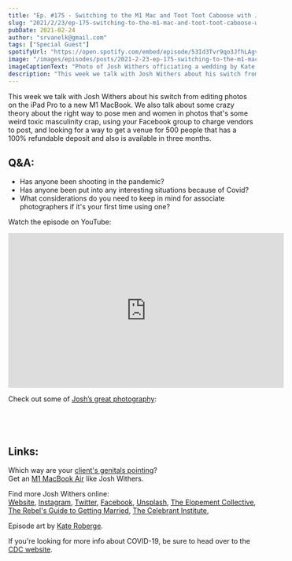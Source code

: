 ```yaml
---
title: "Ep. #175 - Switching to the M1 Mac and Toot Toot Caboose with Josh Withers"
slug: "2021/2/23/ep-175-switching-to-the-m1-mac-and-toot-toot-caboose-with-josh-withers"
pubDate: 2021-02-24
author: "srvanelk@gmail.com"
tags: ["Special Guest"]
spotifyUrl: "https://open.spotify.com/embed/episode/53Id3Tvr9qo3JfhLAgvFX0?utm_source=generator"
image: "/images/episodes/posts/2021-2-23-ep-175-switching-to-the-m1-mac-and-toot-toot-caboose-with-josh-withers/KRP_Annaleise_Jarrod-69.webp"
imageCaptionText: "Photo of Josh Withers officiating a wedding by Kate Roberge. (links below)"
description: "This week we talk with Josh Withers about his switch from editing photos on the iPad Pro to a new M1 MacBook. We also talk about some crazy theory about the right way to pose men and women in photos that's some weird toxic masculinity crap, using your Facebook group to charge vendors to post, and looking for a way to get a venue for 500 people that has a 100% refundable deposit and also is available in three months."
---
```


This week we talk with Josh Withers about his switch from editing photos on the iPad Pro to a new M1 MacBook. We also talk about some crazy theory about the right way to pose men and women in photos that's some weird toxic masculinity crap, using your Facebook group to charge vendors to post, and looking for a way to get a venue for 500 people that has a 100% refundable deposit and also is available in three months.

## Q&A:
- Has anyone been shooting in the pandemic?
- Has anyone been put into any interesting situations because of Covid?
- What considerations do you need to keep in mind for associate photographers if it's your first time using one?

Watch the episode on YouTube:
<iframe width="560" height="315" src="https://www.youtube.com/embed/AIc3Mz9ZGi8?si=m2qWjdopiLMiCJqe" title="YouTube video player" frameborder="0" allow="accelerometer; autoplay; clipboard-write; encrypted-media; gyroscope; picture-in-picture; web-share" referrerpolicy="strict-origin-when-cross-origin" allowfullscreen></iframe>

Check out some of [Josh’s great photography](https://ahoyjosh.com/collection/):

<figure>
  <img src="/images/episodes/posts/2021-2-23-ep-175-switching-to-the-m1-mac-and-toot-toot-caboose-with-josh-withers/josh-withers-aWW8ZGsfNc4-unsplash.webp" alt="" />
</figure>
<figure>
  <img src="/images/episodes/posts/2021-2-23-ep-175-switching-to-the-m1-mac-and-toot-toot-caboose-with-josh-withers/josh-withers-KPQt4OHon5U-unsplash.webp" alt="" />
</figure>
<figure>
  <img src="/images/episodes/posts/2021-2-23-ep-175-switching-to-the-m1-mac-and-toot-toot-caboose-with-josh-withers/josh-withers-rTf7VjifEJc-unsplash.webp" alt="" />
</figure>
<figure>
  <img src="/images/episodes/posts/2021-2-23-ep-175-switching-to-the-m1-mac-and-toot-toot-caboose-with-josh-withers/josh-withers-ZIGKmUQq19I-unsplash.webp" alt="" />
</figure>

## Links:  
Which way are your [client's genitals pointing](https://www.dailydot.com/unclick/green-lines-crotch-pointing-rivelino/)?  
Get an [M1 MacBook Air](https://amzn.to/3smiJHz) like Josh Withers.

Find more Josh Withers online:  
[Website](https://joshwithers.com.au/), [Instagram](https://www.instagram.com/hellojoshwithers/), [Twitter](https://twitter.com/JoshuaWithers), [Facebook](https://www.facebook.com/hellojoshwithers), [Unsplash](https://unsplash.com/@joshwithers), [The Elopement Collective](https://elopementcollective.com/), [The Rebel's Guide to Getting Married](https://therebels.guide/), [The Celebrant Institute](https://celebrant.institute/),

Episode art by [Kate Roberge](https://kateroberge.co.nz/).

If you're looking for more info about COVID-19, be sure to head over to the [CDC website](https://www.cdc.gov/coronavirus/2019-ncov/index.html).
